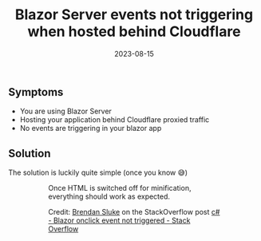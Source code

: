 ﻿---
title: 'Blazor Server events not triggering when hosted behind Cloudflare'
date: 2023-08-15
tags: ['Cloudflare', 'Blazor', '.NET', 'Blazor Server', 'dotnet']
draft: false
summary: 'Are you hosting your Blazor Server app behind Cloudflare? Are you having issues with events not triggering? Check your configuration 😉.'
---


## Symptoms

- You are using Blazor Server
- Hosting your application behind Cloudflare proxied traffic
- No events are triggering in your blazor app

## Solution

The solution is luckily quite simple (once you know 😅)


<Figure key="./images/2023-08-15_18-57-27.png" src="./images/2023-08-15_18-57-27.png" alt="From the Cloudflare dashboard select your domain" width="0" height="0" caption="From the Cloudflare dashboard select your domain" />


<Figure key="./images/2023-08-15_19-00-01.png" src="./images/2023-08-15_19-00-01.png" alt="Navigate to Speed | Optimization | Content Optimization | Auto Minify and untick HTML" width="0" height="0" caption="Navigate to Speed | Optimization | Content Optimization | Auto Minify and untick HTML" />


Once HTML is switched off for minification, everything should work as expected.

Credit: [Brendan Sluke](https://stackoverflow.com/users/7660196/brendan-sluke) on the StackOverflow post [c# - Blazor onclick event not triggered - Stack Overflow](https://stackoverflow.com/a/69600983/579830)

